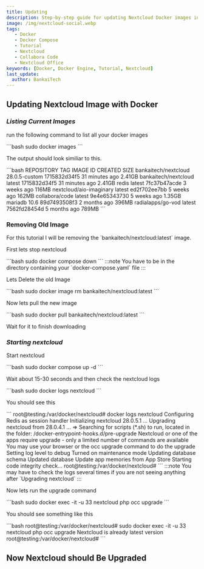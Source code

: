 ```yaml
---
title: Updating
description: Step-by-step guide for updating Nextcloud Docker images including removing old images, pulling new versions, and running upgrade commands.
image: /img/nextcloud-social.webp
tags:
   - Docker
   - Docker Compose
   - Tutorial
   - Nextcloud
   - Collabora Code
   - Nextcloud Office
keywords: [Docker, Docker Engine, Tutorial, Nextcloud]
last_update:
  author: BankaiTech
---
```



## **Updating Nextcloud Image with Docker**

### ***Listing Current Images***

<p>run the following command to list all your docker images</p>
```bash
sudo docker images
```
<p>The output should look similiar to this.</p>
```bash
REPOSITORY                TAG             IMAGE ID       CREATED          SIZE
bankaitech/nextcloud      28.0.5-custom   1715832d34f5   31 minutes ago   2.41GB
bankaitech/nextcloud      latest          1715832d34f5   31 minutes ago   2.41GB
redis                     latest          7fc37b47acde   3 weeks ago      116MB
nextcloud/aio-imaginary   latest          ed2f702ee7bb   5 weeks ago      162MB
collabora/code            latest          9e4e65343730   5 weeks ago      1.35GB
mariadb                   10.6            89d7493508f3   2 months ago     396MB
radialapps/go-vod         latest          7562fd28454d   5 months ago     789MB
```

### Removing Old Image

<p>For this tutorial I will be removing the `bankaitech/nextcloud:latest` image.</p>
<p>First lets stop nextcloud</p>
```bash
sudo docker compose down
```
:::note
You have to be in the directory containing your `docker-compose.yaml` file
:::
<p>Lets Delete the old Image</p>
```bash
sudo docker image rm bankaitech/nextcloud:latest
```
<p>Now lets pull the new image</p>
```bash
sudo docker pull bankaitech/nextcloud:latest
```
<p>Wait for it to finish downloading</p>

### ***Starting nextcloud***

<p>Start nextcloud</p>
```bash
sudo docker compose up -d
```
<p>Wait about 15-30 seconds and then check the nextcloud logs</p>
```bash
sudo docker logs nextcloud
```
<p>You should see this</p>
```
root@testing:/var/docker/nextcloud# docker logs nextcloud
Configuring Redis as session handler
Initializing nextcloud 28.0.5.1 ...
Upgrading nextcloud from 28.0.4.1 ...
=> Searching for scripts (*.sh) to run, located in the folder: /docker-entrypoint-hooks.d/pre-upgrade
Nextcloud or one of the apps require upgrade - only a limited number of commands are available
You may use your browser or the occ upgrade command to do the upgrade
Setting log level to debug
Turned on maintenance mode
Updating database schema
Updated database
Update app memories from App Store
Starting code integrity check...
root@testing:/var/docker/nextcloud# 
```
:::note
You may have to check the logs several times if you are not seeing anything after `Upgrading nextcloud`
:::
<p>Now lets run the upgrade command</p>
```bash
sudo docker exec -it -u 33 nextcloud php occ upgrade
```
<p>You should see something like this</p>
```bash
root@testing:/var/docker/nextcloud# sudo docker exec -it -u 33 nextcloud php occ upgrade                          
Nextcloud is already latest version
root@testing:/var/docker/nextcloud# 
```

## **Now Nextcloud should Be Upgraded**


<BuyMeACoffeeButton />
